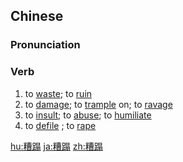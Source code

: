 {{also|蹧蹋}}
==Chinese==
{{zh-forms|t2=蹧蹋|alt=糟踏,蹧塌}}

===Pronunciation===
{{zh-pron
|m=zāotà,tl=y
|c=zou1 daap6
|mn=qz,zz:chau-that/xm,zz:chiau-that
|cat=v
}}

===Verb===
{{zh-verb}}

# to [[waste]]; to [[ruin]]
# to [[damage]]; to [[trample]] on; to [[ravage]]
# to [[insult]]; to [[abuse]]; to [[humiliate]]
# to [[defile]] {{gloss|a woman}}; to [[rape]]

{{zh-cat|Advanced}}

[[hu:糟蹋]]
[[ja:糟蹋]]
[[zh:糟蹋]]